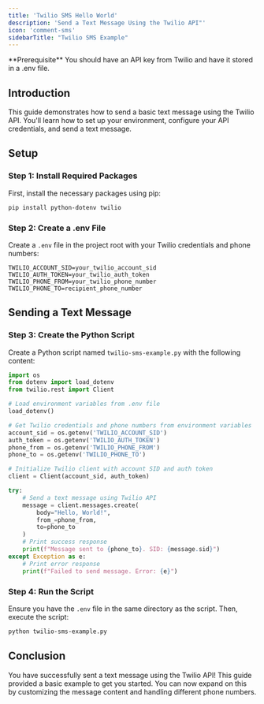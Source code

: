 ```yaml
---
title: 'Twilio SMS Hello World'
description: 'Send a Text Message Using the Twilio API"'
icon: 'comment-sms'
sidebarTitle: "Twilio SMS Example"
---
```


<Info>
  **Prerequisite** You should have an API key from Twilio and have it stored in a .env file.
</Info>

## Introduction

This guide demonstrates how to send a basic text message using the Twilio API. You'll learn how to set up your environment, configure your API credentials, and send a text message.

## Setup

### Step 1: Install Required Packages

First, install the necessary packages using pip:

```sh
pip install python-dotenv twilio
```

### Step 2: Create a .env File

Create a `.env` file in the project root with your Twilio credentials and phone numbers:

```plaintext
TWILIO_ACCOUNT_SID=your_twilio_account_sid
TWILIO_AUTH_TOKEN=your_twilio_auth_token
TWILIO_PHONE_FROM=your_twilio_phone_number
TWILIO_PHONE_TO=recipient_phone_number
```

## Sending a Text Message

### Step 3: Create the Python Script

Create a Python script named `twilio-sms-example.py` with the following content:

```python twilio-sms-example.py
import os
from dotenv import load_dotenv
from twilio.rest import Client

# Load environment variables from .env file
load_dotenv()

# Get Twilio credentials and phone numbers from environment variables
account_sid = os.getenv('TWILIO_ACCOUNT_SID')
auth_token = os.getenv('TWILIO_AUTH_TOKEN')
phone_from = os.getenv('TWILIO_PHONE_FROM')
phone_to = os.getenv('TWILIO_PHONE_TO')

# Initialize Twilio client with account SID and auth token
client = Client(account_sid, auth_token)

try:
    # Send a text message using Twilio API
    message = client.messages.create(
        body="Hello, World!",
        from_=phone_from,
        to=phone_to
    )
    # Print success response
    print(f"Message sent to {phone_to}. SID: {message.sid}")
except Exception as e:
    # Print error response
    print(f"Failed to send message. Error: {e}")
```

### Step 4: Run the Script

Ensure you have the `.env` file in the same directory as the script. Then, execute the script:

```sh
python twilio-sms-example.py
```

## Conclusion

You have successfully sent a text message using the Twilio API! This guide provided a basic example to get you started. You can now expand on this by customizing the message content and handling different phone numbers.